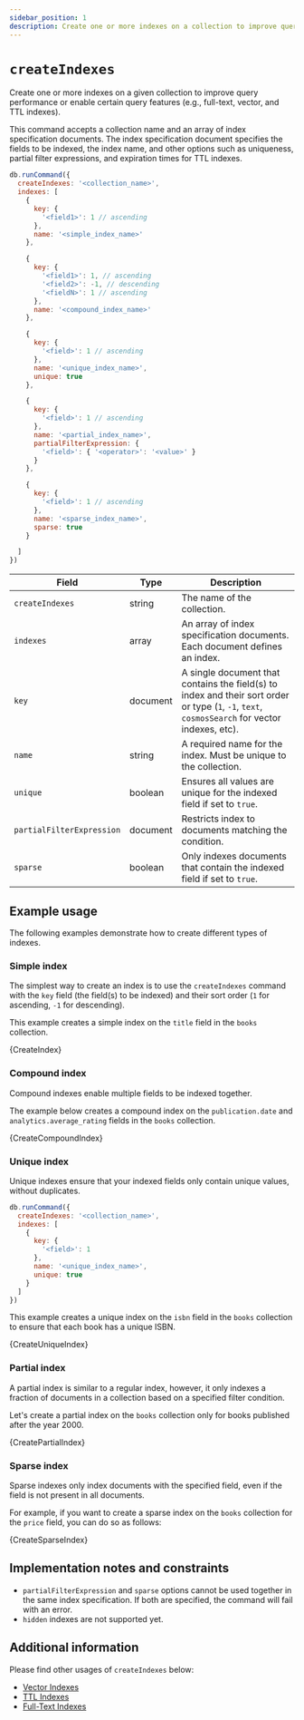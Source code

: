 ```yaml
---
sidebar_position: 1
description: Create one or more indexes on a collection to improve query performance and enable certain query features.
---
```


# `createIndexes`


<!-- Category for Command "Administrative, Diagnostic, and Utility Commands" should be organized per folder as present in the compatibility document -->

<!-- Short description of the command and its usage. -->

Create one or more indexes on a given collection to improve query performance or enable certain query features (e.g., full-text, vector, and TTL indexes).

<!-- Syntax structure of the command here if there are no variations, types, or usage examples to command. Otherwise, use syntax inside subcategories-->

<!-- markdownlint-disable MD033 -->

This command accepts a collection name and an array of index specification documents.
The index specification document specifies the fields to be indexed, the index name, and other options such as uniqueness, partial filter expressions, and expiration times for TTL indexes.

```js
db.runCommand({
  createIndexes: '<collection_name>',
  indexes: [
    {
      key: {
        '<field1>': 1 // ascending
      },
      name: '<simple_index_name>'
    },

    {
      key: {
        '<field1>': 1, // ascending
        '<field2>': -1, // descending
        '<fieldN>': 1 // ascending
      },
      name: '<compound_index_name>'
    },

    {
      key: {
        '<field>': 1 // ascending
      },
      name: '<unique_index_name>',
      unique: true
    },

    {
      key: {
        '<field>': 1 // ascending
      },
      name: '<partial_index_name>',
      partialFilterExpression: {
        '<field>': { '<operator>': '<value>' }
      }
    },

    {
      key: {
        '<field>': 1 // ascending
      },
      name: '<sparse_index_name>',
      sparse: true
    }

  ]
})
```

<!-- majorly fields such as arguments, modifiers, stage, operators, parameters, options supported by the command in a table (if necessary or available). Takes in the following parameters: -->

| Field                     | Type     | Description                                                                                                                                     |
| ------------------------- | -------- | ----------------------------------------------------------------------------------------------------------------------------------------------- |
| `createIndexes`           | string   | The name of the collection.                                                                                                                     |
| `indexes`                 | array    | An array of index specification documents. Each document defines an index.                                                                      |
| `key`                     | document | A single document that contains the field(s) to index and their sort order or type (`1`, `-1`, `text`, `cosmosSearch` for vector indexes, etc). |
| `name`                    | string   | A required name for the index. Must be unique to the collection.                                                                                |
| `unique`                  | boolean  | Ensures all values are unique for the indexed field if set to `true`.                                                                           |
| `partialFilterExpression` | document | Restricts index to documents matching the condition.                                                                                            |
| `sparse`                  | boolean  | Only indexes documents that contain the indexed field if set to `true`.                                                                         |

## Example usage

The following examples demonstrate how to create different types of indexes.

### Simple index

The simplest way to create an index is to use the `createIndexes` command with the `key` field (the field(s) to be indexed) and their sort order (`1` for ascending, `-1` for descending).

This example creates a simple index on the `title` field in the `books` collection.

<CodeBlock language="js">{CreateIndex}</CodeBlock>

### Compound index

Compound indexes enable multiple fields to be indexed together.

The example below creates a compound index on the `publication.date` and `analytics.average_rating` fields in the `books` collection.

<CodeBlock language="js">{CreateCompoundIndex}</CodeBlock>

### Unique index

Unique indexes ensure that your indexed fields only contain unique values, without duplicates.

```js
db.runCommand({
  createIndexes: '<collection_name>',
  indexes: [
    {
      key: {
        '<field>': 1
      },
      name: '<unique_index_name>',
      unique: true
    }
  ]
})
```

This example creates a unique index on the `isbn` field in the `books` collection to ensure that each book has a unique ISBN.

<CodeBlock language="js">{CreateUniqueIndex}</CodeBlock>

### Partial index

A partial index is similar to a regular index, however, it only indexes a fraction of documents in a collection based on a specified filter condition.

Let's create a partial index on the `books` collection only for books published after the year 2000.

<CodeBlock language="js">{CreatePartialIndex}</CodeBlock>

### Sparse index

Sparse indexes only index documents with the specified field, even if the field is not present in all documents.

For example, if you want to create a sparse index on the `books` collection for the `price` field, you can do so as follows:

<CodeBlock language="js">{CreateSparseIndex}</CodeBlock>

## Implementation notes and constraints

<!-- If there are any known or unique information about command behavior, limitations, or contraints, list them here -->

- `partialFilterExpression` and `sparse` options cannot be used together in the same index specification. If both are specified, the command will fail with an error.
- `hidden` indexes are not supported yet.

## Additional information

<!-- Include and link to other related materials or information here -->

Please find other usages of `createIndexes` below:

- [Vector Indexes](../../guides/vector-search.mdx)
- [TTL Indexes](../../guides/ttl-indexes.mdx)
- [Full-Text Indexes](../../guides/full-text-search.mdx)

<!-- markdownlint-enable MD033 -->
